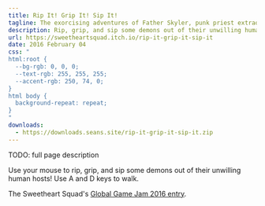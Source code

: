 ```yaml
---
title: Rip It! Grip It! Sip It!
tagline: The exorcising adventures of Father Skyler, punk priest extraordinaire.
description: Rip, grip, and sip some demons out of their unwilling human hosts!
url: https://sweetheartsquad.itch.io/rip-it-grip-it-sip-it
date: 2016 February 04
css: "
html:root {
  --bg-rgb: 0, 0, 0;
  --text-rgb: 255, 255, 255;
  --accent-rgb: 250, 74, 0;
}
html body {
  background-repeat: repeat;
}
"
downloads:
  - https://downloads.seans.site/rip-it-grip-it-sip-it.zip
---
```


TODO: full page description



Use your mouse to rip, grip, and sip some demons out of their unwilling human hosts! Use A and D keys to walk.

The Sweetheart Squad's [Global Game Jam 2016 entry](http://globalgamejam.org/2016/games/rip-it-grip-it-sip-it-tale-father-skyler-master-exorcist). 
